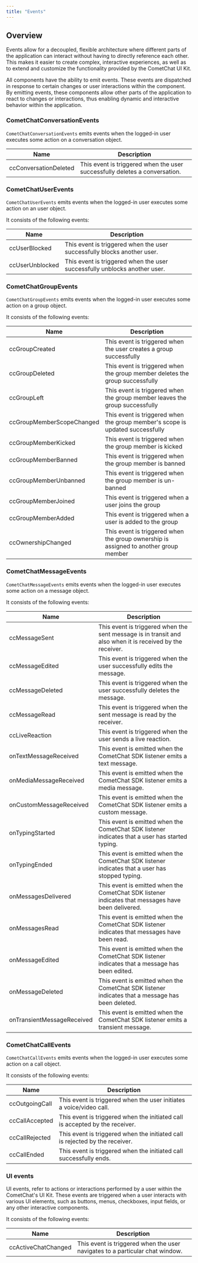 ```yaml
---
title: "Events"
---
```




## Overview

Events allow for a decoupled, flexible architecture where different parts of the application can interact without having to directly reference each other. This makes it easier to create complex, interactive experiences, as well as to extend and customize the functionality provided by the CometChat UI Kit.

All components have the ability to emit events. These events are dispatched in response to certain changes or user interactions within the component. By emitting events, these components allow other parts of the application to react to changes or interactions, thus enabling dynamic and interactive behavior within the application.

### CometChatConversationEvents

`CometChatConversationEvents` emits events when the logged-in user executes some action on a conversation object.

| Name                  | Description                                                                |
| --------------------- | -------------------------------------------------------------------------- |
| ccConversationDeleted | This event is triggered when the user successfully deletes a conversation. |

### CometChatUserEvents

`CometChatUserEvents` emits events when the logged-in user executes some action on an user object.

It consists of the following events:

| Name            | Description                                                               |
| --------------- | ------------------------------------------------------------------------- |
| ccUserBlocked   | This event is triggered when the user successfully blocks another user.   |
| ccUserUnblocked | This event is triggered when the user successfully unblocks another user. |

### CometChatGroupEvents

`CometChatGroupEvents` emits events when the logged-in user executes some action on a group object.

It consists of the following events:

| Name                      | Description                                                                          |
| ------------------------- | ------------------------------------------------------------------------------------ |
| ccGroupCreated            | This event is triggered when the user creates a group successfully                   |
| ccGroupDeleted            | This event is triggered when the group member deletes the group successfully         |
| ccGroupLeft               | This event is triggered when the group member leaves the group successfully          |
| ccGroupMemberScopeChanged | This event is triggered when the group member's scope is updated successfully        |
| ccGroupMemberKicked       | This event is triggered when the group member is kicked                              |
| ccGroupMemberBanned       | This event is triggered when the group member is banned                              |
| ccGroupMemberUnbanned     | This event is triggered when the group member is un-banned                           |
| ccGroupMemberJoined       | This event is triggered when a user joins the group                                  |
| ccGroupMemberAdded        | This event is triggered when a user is added to the group                            |
| ccOwnershipChanged        | This event is triggered when the group ownership is assigned to another group member |

### CometChatMessageEvents

`CometChatMessageEvents` emits events when the logged-in user executes some action on a message object.

It consists of the following events:

| Name                       | Description                                                                                               |
| -------------------------- | --------------------------------------------------------------------------------------------------------- |
| ccMessageSent              | This event is triggered when the sent message is in transit and also when it is received by the receiver. |
| ccMessageEdited            | This event is triggered when the user successfully edits the message.                                     |
| ccMessageDeleted           | This event is triggered when the user successfully deletes the message.                                   |
| ccMessageRead              | This event is triggered when the sent message is read by the receiver.                                    |
| ccLiveReaction             | This event is triggered when the user sends a live reaction.                                              |
| onTextMessageReceived      | This event is emitted when the CometChat SDK listener emits a text message.                               |
| onMediaMessageReceived     | This event is emitted when the CometChat SDK listener emits a media message.                              |
| onCustomMessageReceived    | This event is emitted when the CometChat SDK listener emits a custom message.                             |
| onTypingStarted            | This event is emitted when the CometChat SDK listener indicates that a user has started typing.           |
| onTypingEnded              | This event is emitted when the CometChat SDK listener indicates that a user has stopped typing.           |
| onMessagesDelivered        | This event is emitted when the CometChat SDK listener indicates that messages have been delivered.        |
| onMessagesRead             | This event is emitted when the CometChat SDK listener indicates that messages have been read.             |
| onMessageEdited            | This event is emitted when the CometChat SDK listener indicates that a message has been edited.           |
| onMessageDeleted           | This event is emitted when the CometChat SDK listener indicates that a message has been deleted.          |
| onTransientMessageReceived | This event is emitted when the CometChat SDK listener emits a transient message.                          |

### CometChatCallEvents

`CometChatCallEvents` emits events when the logged-in user executes some action on a call object.

It consists of the following events:

| Name           | Description                                                                  |
| -------------- | ---------------------------------------------------------------------------- |
| ccOutgoingCall | This event is triggered when the user initiates a voice/video call.          |
| ccCallAccepted | This event is triggered when the initiated call is accepted by the receiver. |
| ccCallRejected | This event is triggered when the initiated call is rejected by the receiver. |
| ccCallEnded    | This event is triggered when the initiated call successfully ends.           |

### UI events

UI events, refer to actions or interactions performed by a user within the CometChat's UI Kit. These events are triggered when a user interacts with various UI elements, such as buttons, menus, checkboxes, input fields, or any other interactive components.

It consists of the following events:

| Name                | Description                                                                  |
| ------------------- | ---------------------------------------------------------------------------- |
| ccActiveChatChanged | This event is triggered when the user navigates to a particular chat window. |
